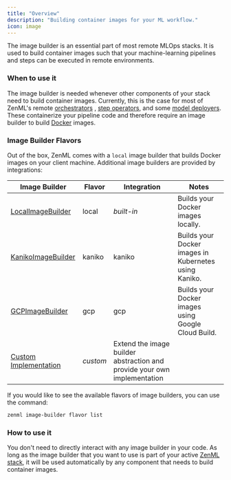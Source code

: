 ```yaml
---
title: "Overview"
description: "Building container images for your ML workflow."
icon: image
---
```


The image builder is an essential part of most remote MLOps stacks. It is used to build container images such that your machine-learning pipelines and steps can be executed in remote environments.

### When to use it

The image builder is needed whenever other components of your stack need to build container images. Currently, this is the case for most of ZenML's remote [orchestrators](/v/0.70.0/versions/0.66.0/stack-components/orchestrators) , [step operators](/v/0.70.0/versions/0.66.0/stack-components/step-operators), and some [model deployers](/v/0.70.0/versions/0.66.0/stack-components/model-deployers). These containerize your pipeline code and therefore require an image builder to build [Docker](https://www.docker.com/) images.

### Image Builder Flavors

Out of the box, ZenML comes with a `local` image builder that builds Docker images on your client machine. Additional image builders are provided by integrations:

| Image Builder                                                    | Flavor   | Integration                                                              | Notes                                                 |
| ---------------------------------------------------------------- | -------- | ------------------------------------------------------------------------ | ----------------------------------------------------- |
| [LocalImageBuilder](/v/0.70.0/versions/0.66.0/stack-components/image-builders/local)      | local    | _built-in_                                                               | Builds your Docker images locally.                    |
| [KanikoImageBuilder](/v/0.70.0/versions/0.66.0/stack-components/image-builders/kaniko)    | kaniko   | kaniko                                                                   | Builds your Docker images in Kubernetes using Kaniko. |
| [GCPImageBuilder](/v/0.70.0/versions/0.66.0/stack-components/image-builders/gcp)          | gcp      | gcp                                                                      | Builds your Docker images using Google Cloud Build.   |
| [Custom Implementation](/v/0.70.0/versions/0.66.0/stack-components/image-builders/custom) | _custom_ | Extend the image builder abstraction and provide your own implementation |                                                       |

If you would like to see the available flavors of image builders, you can use the command:

```bash
zenml image-builder flavor list
```

### How to use it

You don't need to directly interact with any image builder in your code. As long as the image builder that you want to use is part of your active [ZenML stack](/v/0.70.0/versions/0.66.0/user-guide/production-guide/understand-stacks), it will be used automatically by any component that needs to build container images.
